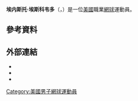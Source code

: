 {{Infobox 网球
|姓名=Ernesto Escobedo
|image=[[File:Escobedo.jpg|250px]]
|国籍={{USA}}
|生年=1996年
|生日={{birth_date_and_age|1996|7|4|mf=y}}
|出生地={{USA}}
|居住地={{USA}}
|身高=185
|体重=80
|持拍手=右
|反拍=雙手
|转职业年=2014年
|球拍=
|球衣=
|球鞋=
|单打最高排名=153（2016年9月19日）
|双打最高排名=
|现单打排名=
|现双打排名=
|单打冠军头衔=0
|双打冠军头衔=0
|职业战绩=
|奖金=72,881[[美元|美元]]
|澳网最好成绩=
|法网最好成绩=
|温网最好成绩=
|美网最好成绩=第二輪（2016）
|大满贯个数=
|奥运会最好成绩=
}}

'''埃内斯托·埃斯科韦多'''（{{lang-es|'''Ernesto Escobedo'''}}，{{bd|1996年|7月4日}}）是一位[[美國|美國]]職業[[網球|網球]]運動員。

== 參考資料 ==
{{reflist|2}}

== 外部連結 ==
* {{ATP|e873}}
* {{ITF Profile|id=100032898}}
* {{DavisCupplayerlink|800263039}}

{{Tennis-bio-stub}}

{{Authority control}}
{{DEFAULTSORT:Escobedo, Ernesto}}
[[Category:美國男子網球運動員|Category:美國男子網球運動員]]